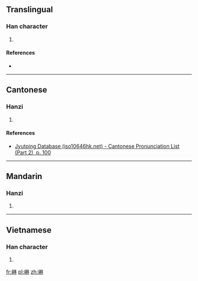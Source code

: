 ==Translingual==

===Han character===
{{Han char|rn=46|rad=山|as=08|sn=11|four=|canj=山木木 (UDD)|ids=⿰[[山]][[林]]}}

# {{defn|Han|sort=山08}}

====References====
* {{Han ref|kx=0313.050|dkj=08156|dj=0614.030|hdz=10777.140|uh=5D0A|ud=23818}}

----

==Cantonese==

===Hanzi===
{{yue-hanzi|jyut=[[lam4]]|y=lam4}}

# {{defn|lang=yue|sort=山08}}

====References====
* [http://www.iso10646hk.net/jp/document/download.jsp Jyutping Database (iso10646hk.net) - Cantonese Pronunciation List (Part 2), p. 100]

----

==Mandarin==

===Hanzi===
{{cmn-hanzi|pin=[[lín]] ([[lin2]])|wg=lin<sup>2</sup>}}

# {{defn|lang=cmn|sort=山08}}

----

==Vietnamese==

===Han character===
{{vi-readings|rs=山08| hanviet = lờm}}

# {{defn|lang=vi|sort=山08}}

[[fr:崊]]
[[pl:崊]]
[[zh:崊]]